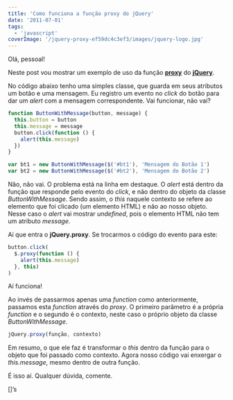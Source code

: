 ```yaml
---
title: 'Como funciona a função proxy do jQuery'
date: '2011-07-01'
tags:
  - 'javascript'
coverImage: '/jquery-proxy-ef59dc4c3ef3/images/jquery-logo.jpg'
---
```


Olá, pessoal!

Neste post vou mostrar um exemplo de uso da função [**proxy**](http://api.jquery.com/jQuery.proxy/) do [**jQuery**](http://jquery.com/).

No código abaixo tenho uma simples classe, que guarda em seus atributos um botão e uma mensagem. Eu registro um evento no _click_ do botão para dar um _alert_ com a mensagem correspondente. Vai funcionar, não vai?

```javascript
function ButtonWithMessage(button, message) {
  this.button = button
  this.message = message
  button.click(function () {
    alert(this.message)
  })
}

var bt1 = new ButtonWithMessage($('#bt1'), 'Mensagem do Botão 1')
var bt2 = new ButtonWithMessage($('#bt2'), 'Mensagem do Botão 2')
```

Não, não vai. O problema está na linha em destaque. O _alert_ está dentro da função que responde pelo evento do _click_, e não dentro do objeto da classe _ButtonWithMessage_. Sendo assim, o _this_ naquele contexto se refere ao elemento que foi clicado (um elemento HTML) e não ao nosso objeto. Nesse caso o _alert_ vai mostrar _undefined_, pois o elemento HTML não tem um atributo _message_.

Aí que entra o **jQuery.proxy**. Se trocarmos o código do evento para este:

```javascript
button.click(
  $.proxy(function () {
    alert(this.message)
  }, this)
)
```

Aí funciona!

Ao invés de passarmos apenas uma _function_ como anteriormente, passamos esta _function_ através do _proxy_. O primeiro parâmetro é a própria _function_ e o segundo é o contexto, neste caso o próprio objeto da classe _ButtonWithMessage_.

```javascript
jQuery.proxy(função, contexto)
```

Em resumo, o que ele faz é transformar o _this_ dentro da função para o objeto que foi passado como contexto. Agora nosso código vai enxergar o _this.message_, mesmo dentro de outra função.

É isso aí. Qualquer dúvida, comente.

\[\]’s

